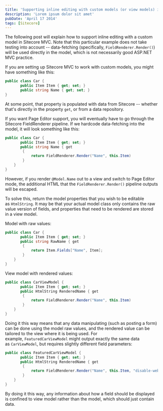 ```yaml
---
title: 'Supporting inline editing with custom models (or view models) in Sitecore MVC'
description: 'Lorem ipsum dolor sit amet'
pubDate: 'April 17 2014'
tags: [Sitecore]
---
```


The following post will explain how to support inline editing with a custom model in Sitecore MVC. Note that this particular example does not take testing into account -- data-fetching (specifically, `FieldRenderer.Render()`) will be used directly in the model, which is not necessarily good ASP.NET MVC practice.

If you are setting up Sitecore MVC to work with custom models, you might have something like this:

```csharp
public class Car {
       public Item Item { get; set; }
       public string Name { get; set; }
}
```

At some point, that property is populated with data from Sitecore -- whether that's directly in the property `get`, or from a data repository.

If you want Page Editor support, you will eventually have to go through the Sitecore FieldRenderer pipeline. If we hardcode data-fetching into the model, it will look something like this:

```csharp
public class Car {
       public Item Item { get; set; }
       public string Name { get
        {
            return FieldRenderer.Render("Name", this.Item)
        }
    }
}
```

However, if you render `@Model.Name` out to a view and switch to Page Editor mode, the additional HTML that the `FieldRenderer.Render()` pipeline outputs will be escaped.

To solve this, return the model properties that you wish to be editable as `HtmlString`. It may be that your actual model class only contains the raw value version of fields, and properties that need to be rendered are stored in a view model.

Model with raw values:

```csharp
public class Car {
       public Item Item { get; set; }
       public string RawName { get
        {
            return Item.Fields["Name", Item];
        }
    }
}
```

View model with rendered values:

```csharp
public class CarViewModel {
       public Item Item { get; set; }
       public HtmlString RenderedName { get
        {
            return FieldRenderer.Render("Name", this.Item)
        }
    }
}
```

Doing it this way means that any data manipulating (such as posting a form) can be done using the model raw values, and the rendered value can be tailored to the view where it is being used. For example, `FeaturedCarViewModel` might output exactly the same data as `CarViewModel`, but requires slightly different field parameters:

```csharp
public class FeaturedCarViewModel {
       public Item Item { get; set; }
       public HtmlString RenderedName { get
        {
            return FieldRenderer.Render("Name", this.Item, "disable-web-editing=true")
        }
    }
}
```

By doing it this way, any information about how a field should be displayed is confined to view model rather than the model, which should just contain data.